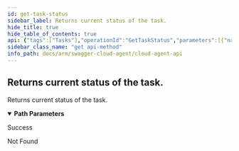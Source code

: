 ```yaml
---
id: get-task-status
sidebar_label: Returns current status of the task.
hide_title: true
hide_table_of_contents: true
api: {"tags":["Tasks"],"operationId":"GetTaskStatus","parameters":[{"name":"referenceId","in":"path","description":"","required":true,"schema":{"type":"string"}}],"responses":{"200":{"description":"Success"},"404":{"description":"Not Found"}},"description":"Returns current status of the task.","method":"get","path":"/api/Tasks/{referenceId}","info":{"version":"v1","title":"Cloud Agent API"},"postman":{"name":"Returns current status of the task.","description":{"type":"text/plain"},"url":{"path":["api","Tasks",":referenceId"],"host":["{{baseUrl}}"],"query":[],"variable":[{"disabled":false,"description":{"content":"(Required) ","type":"text/plain"},"type":"any","value":"","key":"referenceId"}]},"method":"GET"}}
sidebar_class_name: "get api-method"
info_path: docs/arm/swagger-cloud-agent/cloud-agent-api
---
```



## Returns current status of the task.



Returns current status of the task.

<details style={{"marginBottom":"1rem"}} data-collapsed={false} open={true}><summary style={{}}><strong>Path Parameters</strong></summary><div><ul><ParamsItem className={"paramsItem"} param={{"name":"referenceId","in":"path","description":"","required":true,"schema":{"type":"string"}}}></ParamsItem></ul></div></details><div><ApiTabs><TabItem label={"200"} value={"200"}><div>

Success

</div><div></div></TabItem><TabItem label={"404"} value={"404"}><div>

Not Found

</div><div></div></TabItem></ApiTabs></div>
      
